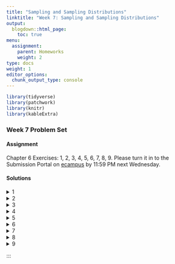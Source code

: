 ```yaml
---
title: "Sampling and Sampling Distributions"
linktitle: "Week 7: Sampling and Sampling Distributions"
output:
  blogdown::html_page:
    toc: true
menu:
  assignment:
    parent: Homeworks
    weight: 2
type: docs
weight: 1
editor_options: 
  chunk_output_type: console
---
```

<style>
span.boxed {
  border: 0px solid #FFFFFF;
  padding: 5px;
  color: #FFFFFF;
  background-color: #005b96;
  display: inline;
} 

table {
   margin-left: auto;
   margin-right: auto;
}

table thead th { border-bottom: 1px solid #ddd; 
}

th, td { padding: 5px; 
}

tr:nth-child(even) { background: #ffffff; 
}
</style>

```r
library(tidyverse)
library(patchwork)
library(knitr)
library(kableExtra)
```

### Week 7 Problem Set

#### Assignment
Chapter 6 Exercises: 1, 2, 3, 4, 5, 6, 7, 8, 9. Please turn it in to the Submission Portal on [ecampus](https://ecampus.wvu.edu/){target="_blank"} by 11:59 PM next Wednesday.<br>

#### Solutions

<details><summary>1</summary>
<p>

a. Although there are problems with the collection of data from all Americans, the census is assumed to be complete, so the mean age would be a <span class="boxed">parameter</span>.<br><br>
b. A <span class="boxed">statistic</span> because it is estimated from a sample.<br><br>
c. A <span class="boxed">parameter</span> because the school would have information on all its students.<br><br>
d. A <span class="boxed">statistic</span> because it is estimated from a sample.<br><br>
e. A <span class="boxed">parameter</span> because the school has information on all employees.

</p>
</details>

<details><summary>2</summary>
<p>

a. First, the population is not clearly defined. Are the population subscribers to the newspaper? Readers of the newspaper? Or some other set of people? Even given this uncertainty, the letters to the editor would only be a random sample of a population if, clearly, they came randomly from that population. But there is no reason to assume this to be the case. People with stronger opinions, who can write reasonably well, and who have the time to write are more likely to write the editor. Since these characteristics are not distributed randomly throughout the adult population, it is improbable that the letters are a random sample.<br><br>
b. The mayor might consider forming a coalition to randomly sample landline and cell phone numbers of city residents.

</p>
</details>

<details><summary>3</summary>
<p>

a. Assuming that the population is defined as all persons shopping at that shopping mall that day of the week, she is selecting a systematic random sample. A more precise definition might limit it to all persons passing by the department store at the mall that day.<br><br>
b. This is a stratified sample because voters were first grouped by county, and unless the counties have the same number of voters, it is a disproportionate stratified sample because the same number is chosen from each county. We can assume that it was a probability sample, but we are not told exactly how the 50 voters were chosen from the lists. However, assuming that the population is defined as all Americans, this sort of sampling technique would qualify as nonprobability sampling.<br><br>
c. This is neither a simple random sample nor a systematic random sample. It might be thought of as a sample stratified on last name, but even then, choosing the first 20 names is not a random selection process.<br><br>
d. This is not a probability sample. Instead, it is a purposive sample chosen to represent a cross section of the population in New York City.

</p>
</details>

<details><summary>4</summary>
<p>

a. There are 120 students where 57 are juniors who represent $57\div120 = 47.5$, or 47.5% of the class. This implies the probability of choosing a junior is <span class="boxed">$0.475$</span>.<br><br>
b. The probability that the student will be a freshman is $7\div120 =$ <span class="boxed">$0.058$</span>.<br><br>
c.	The proportion of seniors in the class is 34/120 = .283. The proportion of sophomores is $22\div120 = 0.183$. Then the number of students to be chosen at each class level is:

<center>
```r
level <- tibble(
  
  class = c("Freshman", 
            "Sophomore", 
            "Junior", 
            "Senior"),
  
  calculation = c("0.058(30)", 
                  "0.183(30)",
                  "0.475(30)",
                  "0.283(30)"),
  
  result = c("1.74", 
             "5.49", 
             "14.25", 
             "8.49")
  
) 

level %>%
  kable(align = 'lcc',
        booktabs = TRUE, 
        linesep = "",
        col.names = c("Class Level", "Calculation", "Result")) %>%
  kable_styling(full_width = FALSE) 
```
</center>
or about <span class="boxed">2 freshman</span>, <span class="boxed">5 sophomores</span>, <span class="boxed">14 juniors</span>, and <span class="boxed">8 seniors</span>.<br><br>
d. For a disproportionate sample we choose the same number of students from each class level. For example, we could have <span class="boxed">5 freshman</span>, <span class="boxed">5 sophomores</span>, <span class="boxed">5 juniors</span>, and <span class="boxed">5 seniors</span>.

</p>
</details>

<details><summary>5</summary>
<p>

The relationship between the standard error and the standard deviation is $\sigma_{\overline{Y}} =\frac{\sigma}{\sqrt{N}}$. Since $\sigma$ is divided by $\sqrt{N}$, $\sigma_{\overline{Y}} =\frac{\sigma}{\sqrt{N}}$ must always be smaller than $sigma$ barring the trivial case where $N = 1$. Theoretically, the dispersion of the mean must be less than the dispersion of the raw scores. This implies that <span class="boxed">the standard error of the mean is less than the standard deviation</span>.

</p>
</details>

<details><summary>6</summary>
<p>

First note that the standard error of the mean is proportional to $\frac{1}{\sqrt{N}}$. 
a. The standard error of the mean is<br> 
$\sigma_{\overline{Y}} =\frac{\sigma}{\sqrt{100}}=\frac{\sigma}{10}$ for a sample size of 100<br>
$\sigma_{\overline{Y}} =\frac{\sigma}{\sqrt{1600}}=\frac{\sigma}{40}$ for a sample size of 16000<br>
We compare the two by $\frac{40}{10} =4$. So $\sigma_{\overline{Y}} =\frac{\sigma}{\sqrt{N}}$ <span class="boxed">is smaller by a factor of 4</span> when the sample size increases from 100 to 1600.<br><br>
b. The standard error of the mean is<br> 
$\sigma_{\overline{Y}} =\frac{\sigma}{\sqrt{300}}\approx\frac{\sigma}{17.32}$ for a sample size of 300<br>
$\sigma_{\overline{Y}} =\frac{\sigma}{\sqrt{150}}\approx\frac{\sigma}{12.25}$ for a sample size of 150<br>
We compare the two by $\frac{17.32}{12.25} \approx 1.41$. So $\sigma_{\overline{Y}} =\frac{\sigma}{\sqrt{N}}$ <span class="boxed">is greater by a factor of 1.41</span> when the sample size decreases from 300 to 150<br><br>
c. For simplicity, assume an initial sample size of 100. We then have
$\sigma_{\overline{Y}} =\frac{\sigma}{\sqrt{100}}=\frac{\sigma}{10}$ for a sample size of 10 0<br>
$\sigma_{\overline{Y}} =\frac{\sigma}{\sqrt{4\cdot100}}=\frac{\sigma}{20}$ for a sample size of 4000<br>
We compare the two by $\frac{20}{10} = 2$. So $\sigma_{\overline{Y}} =\frac{\sigma}{\sqrt{N}}$ <span class="boxed">decreases by a factor of 2</span>.

</p>
</details>


<details><summary>7</summary>
<p>

a. Facebook ® polls are ,ost definitely not probability samples. While many reasons exists, the two noted below are likely the most important: 
  - the *population* from which data are gathered is limited to the *friends* on one’s Facebook ® profile--and such is certainly not a representative sample from the larger population.
  - due to Facebook ® algorithms, we can’t be sure that every Facebook ® friend would have the same opportunity to see, and thus participate, in the poll.<br> 
b.	The population is our Facebook ® friends who come across the poll.

</p>
</details>

<details><summary>8</summary>

First we convert these to a vector
```r
military <- c(229634, 64564, 376034, 89826, 26384, 41441, 177336, 68440, 8579)
```
a. The mean number of active military personnel per region in 2009 was 
```r
mean(military)
```
or about <span class="boxed">120249</span>. The standard deviation is
```r
sd_pop=function(x){sd(x)*sqrt((length(x)-1)/length(x))}

sd_pop(military)
```
b. We can use the `sample` command to get our 10 sample means of size 3.
```r
pop = 1082228
n = 3
repeats = 10

thing = NULL

  for (i in 1:repeats){
  thing[i] <- sample(x = pop, size = n) %>%
      as_tibble() %>%
      summarize(mean(value))
  }

sample_means <- do.call(rbind, thing) %>%
  as_tibble() %>%
  rename(`Sample Means` = V1)

sample_means 
```
c. The mean of these 10 means is 
```r
mean(sample_means$`Sample Means`)
```
We notice that the population mean and the mean of the sampling distribution are somewhat close, a feature that we should come to expect given the fact that $\mu_Y = \mu_{\overline{Y}}$.<br><br>
d. The standard deviation of these 10 means is 
```r
sd(sample_means$`Sample Means`)
```
or about <span class="boxed">230195</span>.<br><br>
e. The population distribution is positively skewed and not close to normal. Since a very small sample size is used in this problem, the histogram for the samples of size 3 does not look normal. The distributions appear unimodal. The fact that the sample distribution of the means tends toward normality because of the Central Limit Theorem would become even more apparent if we took samples of size 5 or 6.
```r
military_tib <- military %>%
                  as_tibble() %>%
                  rename(pop = value)

p1 <- ggplot(military_tib, aes(x = pop)) + 
  geom_histogram(aes(y =..density..,
                     fill =..count..),
                     binwidth = 100000,
                     color="#333333",
                     show.legend = FALSE) +
  scale_fill_gradient(low = "#ff6347",
                      high = "#4682b4",
                      breaks = seq(0, 400000, 
                                   by = 100000)) + 
  scale_x_continuous(labels = function(x) format(x, scientific = FALSE)) +
  scale_y_continuous(labels = function(x) format(x*1000000, scientific = FALSE)) +
  stat_function(fun=dnorm,
                color="#66b2b2",
                size = 1.5,
                args=list(mean=mean(military), 
                          sd=sd_pop(military))) +
  theme_minimal() +
  xlab("Population") +
  ylab("Count") + 
  theme(plot.margin = margin(t = 0, r = 1, b = 0, l = 0, "cm"))


p2 <- ggplot(sample_means, aes(x = `Sample Means`)) + 
  geom_histogram(aes(y =..density..,
                     fill =..count..),
                     binwidth = 50000,
                     color="#333333",
                     show.legend = FALSE) +
  scale_fill_gradient(low = "#ff6347",
                      high = "#4682b4",
                      breaks = seq(0, 250000, 
                                   by = 50000)) + 
  scale_x_continuous(labels = function(x) format(x, scientific = FALSE)) +
  scale_y_continuous(labels = function(x) format(x*1000000, scientific = FALSE)) +
  stat_function(fun=dnorm,
                color="#66b2b2",
                size = 1.5,
                args=list(mean=mean(sample_means$`Sample Means`), 
                          sd=sd(sample_means$`Sample Means`))) +
  theme_minimal() +
  xlab("Sample") +
  ylab("Count") + 
  theme(plot.margin = margin(t = 0, r = 0, b = 0, l = 1, "cm"))

p1 + p2

```
</p>
</details>

<details><summary>9</summary>
<p>

a. This is not a reliable sample. The students eating lunch on Tuesday are not necessarily representative of all students at the school, and you have no way of calculating the probability of inclusion of any student. Many students might, for example, rarely eat lunch at the student union and, therefore, have no chance of being represented in your sample. The fact that you selected all the students eating lunch on Tuesday makes your selection appear to be a census of a population, but that isn’t true either unless all the students ate at the student union on Tuesday.<br><br>
b. This is not a reliable sample. The majority of people in attendance at the rally would probably be in support of open borders. Students against such might not have any chance of selection.<br><br>
c. Answers will vary, but it seems the best route would be to obtain a list of all registered students from your university’s registrar. And then employ a known sampling strategy (simple random sampling, stratified sampling, etc.) to create your sample of 10% of the student body. From there, you would reach out to each person you’ve selected via e-mail, telephone, mail, and so on and ask them to complete your survey.  

</p>
</details>

:::

